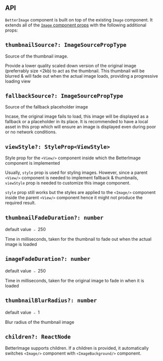 
<Meta title="Intro/API Reference" />

## API

`BetterImage` component is built on top of the existing `Image` component. It extends all of the [`Image` component props](https://reactnative.dev/docs/image.html#props) with the following additional props:

## `thumbnailSource?: ImageSourcePropType`

Source of the thumbnail image.

Provide a lower quality scaled down version of the original image (preferrably size <2kb) to act as the thumbnail. This thumbnail will be blurred & will fade out when the actual image loads, providing a progressive loading view

## `fallbackSource?: ImageSourcePropType`

Source of the fallback placeholder image

Incase, the original image fails to load, this image will be displayed as a fallback or a placeholder in its place. It is recommended to have a local asset in this prop which will ensure an image is displayed even during poor or no network conditions.

## `viewStyle?: StyleProp<ViewStyle>`

Style prop for the `<View/>` component inside which the BetterImage component is implemented

Usually, `style` prop is used for styling images. However, since a parent `<View/>` component is needed to implement fallback & thumbnails, `viewStyle` prop is needed to customize this image component.

`style` prop still works but the styles are applied to the `<Image/>` component inside the parent `<View/>` component hence it might not produce the required result.

## `thumbnailFadeDuration?: number`

default value ﹣ 250

Time in milliseconds, taken for the thumbnail to fade out when the actual image is loaded

## `imageFadeDuration?: number`

default value ﹣ 250

Time in milliseconds, taken for the original image to fade in when it is loaded

## `thumbnailBlurRadius?: number`

default value ﹣ 1

Blur radius of the thumbnail image

## `children?: ReactNode`

BetterImage supports children. If a children is provided, it automatically switches `<Image/>` component with `<ImageBackground/>` component.
